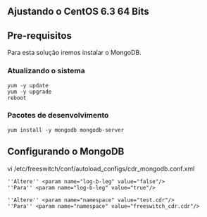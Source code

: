 == Ajustando o CentOS 6.3 64 Bits ==
== Pre-requisitos ==
Para esta solução iremos instalar o MongoDB.
===Atualizando o sistema===
<pre>
yum -y update
yum -y upgrade
reboot
</pre>

=== Pacotes de desenvolvimento ===
<pre>
yum install -y mongodb mongodb-server
</pre>

==Configurando o MongoDB==



vi /etc/freeswitch/conf/autoload_configs/cdr_mongodb.conf.xml

<pre>
''Altere'' <param name="log-b-leg" value="false"/>
''Para'' <param name="log-b-leg" value="true"/>

''Altere'' <param name="namespace" value="test.cdr"/>
''Para'' <param name="namespace" value="freeswitch_cdr.cdr"/>
</pre>